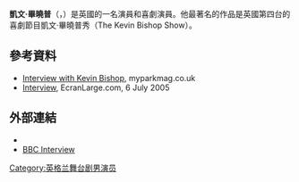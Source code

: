 '''凱文·畢曉普'''（'''{{lang-en|Kevin Bishop}}'''，{{bd|1980年|6月18日}}）是英國的一名演員和喜劇演員。他最著名的作品是英國第四台的喜劇節目凱文·畢曉普秀（The Kevin Bishop Show）。
==參考資料==
*[https://web.archive.org/web/20070927223913/http://www.myparkmag.co.uk/articles/entertainment/television/interview-star-stories-kevin-bishop.jsp Interview with Kevin Bishop], myparkmag.co.uk
*[http://66.218.71.231/language/translation/translatedPage.php?tt=url&text=http%3a//www.ecranlarge.com/interview-137.php&lp=fr_en&.intl=us&fr=FP-tab-web-t Interview]{{dead link|date=2017年11月 |bot=InternetArchiveBot |fix-attempted=yes }}, EcranLarge.com, 6 July 2005
==外部連結==
{{Commonscat|Kevin Bishop|凱文·畢曉普}}
*{{IMDb name|0084107}}
*[http://news.bbc.co.uk/1/hi/entertainment/8140521.stm BBC Interview]
{{Authority control}}
[[Category:英格兰舞台剧男演员|Category:英格兰舞台剧男演员]]